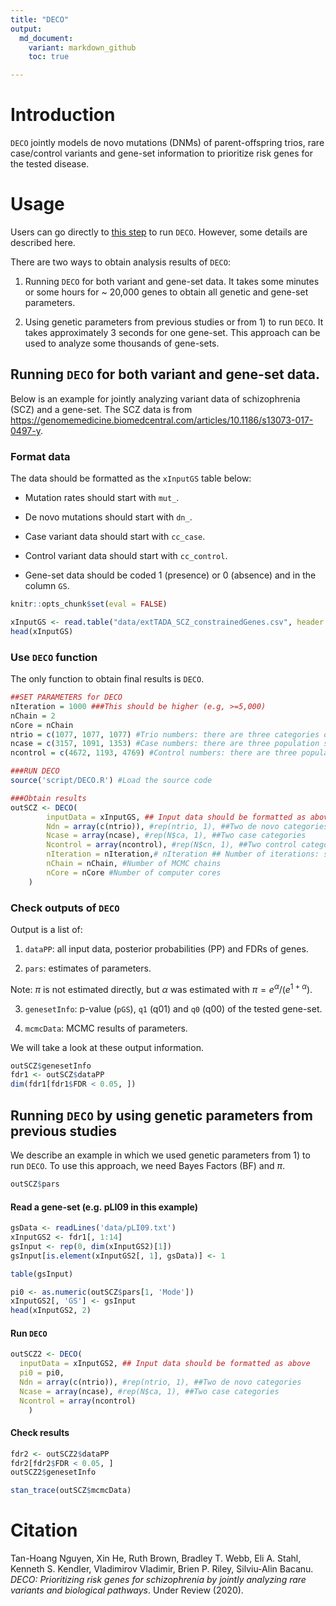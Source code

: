 ```yaml
---
title: "DECO"
output:
  md_document:
    variant: markdown_github
    toc: true

---
```


# Introduction

$\texttt{DECO}$ jointly models de novo mutations (DNMs) of parent-offspring trios, rare case/control variants and gene-set information to prioritize risk genes for the tested disease.

# Usage

Users can go directly to [this step](#run1) to run $\texttt{DECO}$. However, some details are described here.

There are two ways to obtain analysis results of $\texttt{DECO}$:
  
  1) Running $\texttt{DECO}$ for both variant and gene-set data. It takes some minutes or some hours for ~ 20,000 genes to obtain all genetic and gene-set parameters.
  
  2) Using genetic parameters from previous studies or from 1) to run $\texttt{DECO}$. It takes approximately 3 seconds for one gene-set. This approach can be used to analyze some thousands of  gene-sets.
  

## Running $\texttt{DECO}$ for both variant and gene-set data.

Below is an example for jointly analyzing variant data of schizophrenia (SCZ) and a gene-set. The SCZ data is from [https://genomemedicine.biomedcentral.com/articles/10.1186/s13073-017-0497-y](Nguyen et al., 2017, Genome Medicine).


### Format data
The data should be formatted as the $\texttt{xInputGS}$ table below:

  - Mutation rates should start with $\texttt{mut_}$.
  
  - De novo mutations should start with $\texttt{dn_}$.
  
  - Case variant data should start with $\texttt{cc_case}$.
  
  - Control variant data should start with $\texttt{cc_control}$.
  
  - Gene-set data should be coded 1 (presence) or 0 (absence) and in the column $\texttt{GS}$.
  
```r
knitr::opts_chunk$set(eval = FALSE)
```

```r
xInputGS <- read.table("data/extTADA_SCZ_constrainedGenes.csv", header = TRUE, as.is = TRUE)
head(xInputGS)
```

### Use $\texttt{DECO}$ function {#run1}

The only function to obtain final results is $\texttt{DECO}$.

```r
##SET PARAMETERS for DECO
nIteration = 1000 ###This should be higher (e.g, >=5,000)
nChain = 2
nCore = nChain
ntrio = c(1077, 1077, 1077) #Trio numbers: there are three categories of de novo mutations 
ncase = c(3157, 1091, 1353) #Case numbers: there are three population samples of rare case/control variants
ncontrol = c(4672, 1193, 4769) #Control numbers: there are three population samples of rare case/control variants

###RUN DECO
source('script/DECO.R') #Load the source code

###Obtain results
outSCZ <- DECO(
        inputData = xInputGS, ## Input data should be formatted as above
        Ndn = array(c(ntrio)), #rep(ntrio, 1), ##Two de novo categories
        Ncase = array(ncase), #rep(N$ca, 1), ##Two case categories
        Ncontrol = array(ncontrol), #rep(N$cn, 1), ##Two control categories
        nIteration = nIteration,# nIteration ## Number of iterations: should be upto higher for real data
        nChain = nChain, #Number of MCMC chains
        nCore = nCore #Number of computer cores
    )

```

### Check outputs of $\texttt{DECO}$

Output is a list of:

  1) $\texttt{dataPP}$: all input data, posterior probabilities (PP) and FDRs of genes.
  
  2) $\texttt{pars}$: estimates of parameters.
  
  Note: $\pi$ is not estimated directly, but $\alpha$ was estimated with $\pi = e^\alpha/(e^{1 + \alpha})$.
  
  3) $\texttt{genesetInfo}$: p-value ($\texttt{pGS}$), $\texttt{q1}$ (q01) and $\texttt{q0}$ (q00) of the tested gene-set.
  
  4) $\texttt{mcmcData}$: MCMC results of parameters.


We will take a look at these output information.

```r
outSCZ$genesetInfo
fdr1 <- outSCZ$dataPP
dim(fdr1[fdr1$FDR < 0.05, ])
```

##  Running $\texttt{DECO}$ by using genetic parameters from previous studies

We describe an example in which we used genetic parameters from 1) to run $\texttt{DECO}$. To use this approach, we need Bayes Factors (BF) and $\pi$.
```r
outSCZ$pars
```
  
#### Read a gene-set (e.g. pLI09 in this example)

```r
gsData <- readLines('data/pLI09.txt')
xInputGS2 <- fdr1[, 1:14]
gsInput <- rep(0, dim(xInputGS2)[1])
gsInput[is.element(xInputGS2[, 1], gsData)] <- 1

table(gsInput)

pi0 <- as.numeric(outSCZ$pars[1, 'Mode'])
xInputGS2[, 'GS'] <- gsInput
head(xInputGS2, 2)

```

#### Run $\texttt{DECO}$

```r
outSCZ2 <- DECO(
  inputData = xInputGS2, ## Input data should be formatted as above
  pi0 = pi0,
  Ndn = array(c(ntrio)), #rep(ntrio, 1), ##Two de novo categories
  Ncase = array(ncase), #rep(N$ca, 1), ##Two case categories
  Ncontrol = array(ncontrol)
    )

```

#### Check results

```r
fdr2 <- outSCZ2$dataPP
fdr2[fdr2$FDR < 0.05, ]
outSCZ2$genesetInfo
```
```r
stan_trace(outSCZ$mcmcData)
```

# Citation
Tan-Hoang Nguyen, Xin He, Ruth Brown, Bradley T. Webb, Eli A. Stahl, Kenneth S. Kendler, Vladimirov Vladimir, Brien P. Riley, Silviu-Alin Bacanu. *DECO: Prioritizing risk genes for schizophrenia by jointly analyzing rare variants and biological pathways*. Under Review (2020).

